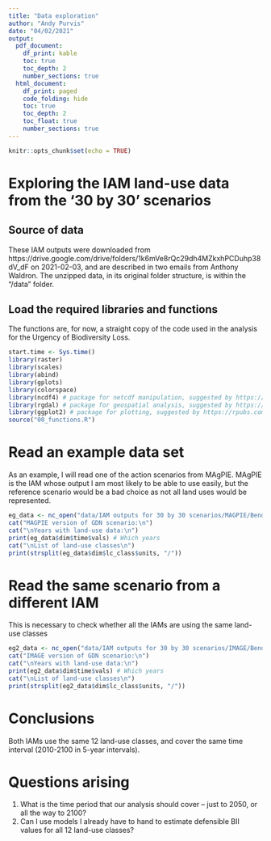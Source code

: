 ```yaml
---
title: "Data exploration"
author: "Andy Purvis"
date: "04/02/2021"
output:
  pdf_document:
    df_print: kable
    toc: true
    toc_depth: 2
    number_sections: true
  html_document: 
    df_print: paged
    code_folding: hide
    toc: true
    toc_depth: 2
    toc_float: true
    number_sections: true
---
```


```r
knitr::opts_chunk$set(echo = TRUE)
```
# Exploring the IAM land-use data from the '30 by 30' scenarios
## Source of data
These IAM outputs were downloaded from https://drive.google.com/drive/folders/1k6mVe8rQc29dh4MZkxhPCDuhp38dV_dF on 2021-02-03, and are described in two emails from Anthony Waldron. The unzipped data, in its original folder structure, is within the "/data" folder.

## Load the required libraries and functions
The functions are, for now, a straight copy of the code used in the analysis for the Urgency of Biodiversity Loss.
```r
start.time <- Sys.time()
library(raster)
library(scales)
library(abind)
library(gplots)
library(colorspace)
library(ncdf4) # package for netcdf manipulation, suggested by https://rpubs.com/boyerag/297592
library(rgdal) # package for geospatial analysis, suggested by https://rpubs.com/boyerag/297592
library(ggplot2) # package for plotting, suggested by https://rpubs.com/boyerag/297592
source("00_functions.R")
```
# Read an example data set
As an example, I will read one of the action scenarios from MAgPIE. MAgPIE is the IAM whose output I am most likely to be able to use easily, but the reference scenario would be a bad choice as not all land uses would be represented.

```r
eg_data <- nc_open("data/IAM outputs for 30 by 30 scenarios/MAGPIE/BendingTheCurve30by30-LCproj-MAgPIE-RCPref_SSP2_GDN-06Feb2020_FinalMask.nc")
cat("MAGPIE version of GDN scenario:\n")
cat("\nYears with land-use data:\n")
print(eg_data$dim$time$vals) # Which years
cat("\nList of land-use classes\n")
print(strsplit(eg_data$dim$lc_class$units, "/"))
```
# Read the same scenario from a different IAM
This is necessary to check whether all the IAMs are using the same land-use classes
```r
eg2_data <- nc_open("data/IAM outputs for 30 by 30 scenarios/IMAGE/BendingTheCurve30by30-LCproj-IMAGE-RCPref_SSP2_GDN-06Feb2020_FinalMask.nc")
cat("IMAGE version of GDN scenario:\n")
cat("\nYears with land-use data:\n")
print(eg2_data$dim$time$vals) # Which years
cat("\nList of land-use classes\n")
print(strsplit(eg2_data$dim$lc_class$units, "/"))
```

# Conclusions
Both IAMs use the same 12 land-use classes, and cover the same time interval (2010-2100 in 5-year intervals).

# Questions arising
1. What is the time period that our analysis should cover -- just to 2050, or all the way to 2100?
2. Can I use models I already have to hand to estimate defensible BII values for all 12 land-use classes?
